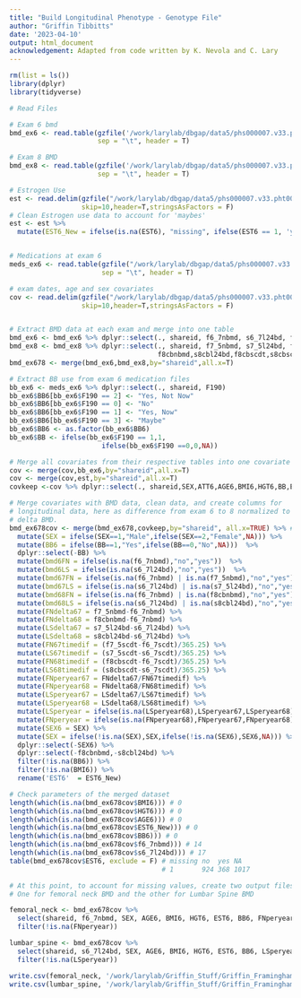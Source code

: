 ```yaml
---
title: "Build Longitudinal Phenotype - Genotype File"
author: "Griffin Tibbitts"
date: '2023-04-10'
output: html_document
acknowledgement: Adapted from code written by K. Nevola and C. Lary
---
```

```r
rm(list = ls())
library(dplyr)
library(tidyverse)

# Read Files

# Exam 6 bmd 
bmd_ex6 <- read.table(gzfile('/work/larylab/dbgap/data5/phs000007.v33.pht000169.v8.p14.c1.t_bmd_ex07_1_0104s.HMB-IRB-MDS.txt.gz'),
                      sep = "\t", header = T)

# Exam 8 BMD
bmd_ex8 <- read.table(gzfile('/work/larylab/dbgap/data5/phs000007.v33.pht003096.v4.p14.c1.t_bmdhs_2008_1_0748s.HMB-IRB-MDS.txt.gz'),
                      sep = "\t", header = T) 

# Estrogen Use
est <- read.delim(gzfile("/work/larylab/dbgap/data5/phs000007.v33.pht000307.v10.p14.c1.meno1_8s.HMB-IRB-MDS.txt.gz"),
                  skip=10,header=T,stringsAsFactors = F)
# Clean Estrogen use data to account for 'maybes'
est <- est %>%
  mutate(EST6_New = ifelse(is.na(EST6), "missing", ifelse(EST6 == 1, 'yes', 'no')))


# Medications at exam 6
meds_ex6 <- read.table(gzfile("/work/larylab/dbgap/data5/phs000007.v33.pht000035.v11.p14.c1.ex1_6s.HMB-IRB-MDS.txt.gz"),
                       sep = "\t", header = T)

# exam dates, age and sex covariates
cov <- read.delim(gzfile("/work/larylab/dbgap/data5/phs000007.v33.pht006027.v4.p14.c1.vr_wkthru_ex09_1_1001s.HMB-IRB-MDS.txt.gz"),
                  skip=10,header=T,stringsAsFactors = F)


# Extract BMD data at each exam and merge into one table
bmd_ex6 <- bmd_ex6 %>% dplyr::select(., shareid, f6_7nbmd, s6_7l24bd, f6_7scdt, s6_7scdt)
bmd_ex8 <- bmd_ex8 %>% dplyr::select(., shareid, f7_5nbmd, s7_5l24bd, f7_5scdt, s7_5scdt,
                                     f8cbnbmd,s8cbl24bd,f8cbscdt,s8cbscdt)
bmd_ex678 <- merge(bmd_ex6,bmd_ex8,by="shareid",all.x=T)

```


```r
# Extract BB use from exam 6 medication files
bb_ex6 <- meds_ex6 %>% dplyr::select(., shareid, F190)
bb_ex6$BB6[bb_ex6$F190 == 2] <- "Yes, Not Now"
bb_ex6$BB6[bb_ex6$F190 == 0] <- "No"
bb_ex6$BB6[bb_ex6$F190 == 1] <- "Yes, Now"
bb_ex6$BB6[bb_ex6$F190 == 3] <- "Maybe"
bb_ex6$BB6 <- as.factor(bb_ex6$BB6)
bb_ex6$BB <- ifelse(bb_ex6$F190 == 1,1,
                       ifelse(bb_ex6$F190 ==0,0,NA))

# Merge all covariates from their respective tables into one covariate table
cov <- merge(cov,bb_ex6,by="shareid",all.x=T)
cov <- merge(cov,est,by="shareid",all.x=T)
covkeep <-cov %>% dplyr::select(., shareid,SEX,ATT6,AGE6,BMI6,HGT6,BB,EST6_New)

# Merge covariates with BMD data, clean data, and create columns for
# longitudinal data, here as difference from exam 6 to 8 normalized to a per-year
# delta BMD.
bmd_ex678cov <- merge(bmd_ex678,covkeep,by="shareid", all.x=TRUE) %>% # 22 missing ex6 FN and 25 ex6 LS
  mutate(SEX = ifelse(SEX==1,"Male",ifelse(SEX==2,"Female",NA))) %>%
  mutate(BB6 = ifelse(BB==1,"Yes",ifelse(BB==0,"No",NA)))  %>%
  dplyr::select(-BB) %>%
  mutate(bmd6FN = ifelse(is.na(f6_7nbmd),"no","yes"))  %>%
  mutate(bmd6LS = ifelse(is.na(s6_7l24bd),"no","yes"))  %>%
  mutate(bmd67FN = ifelse(is.na(f6_7nbmd) | is.na(f7_5nbmd),"no","yes"))  %>%
  mutate(bmd67LS = ifelse(is.na(s6_7l24bd) | is.na(s7_5l24bd),"no","yes"))  %>%
  mutate(bmd68FN = ifelse(is.na(f6_7nbmd) | is.na(f8cbnbmd),"no","yes"))  %>%
  mutate(bmd68LS = ifelse(is.na(s6_7l24bd) | is.na(s8cbl24bd),"no","yes")) %>%
  mutate(FNdelta67 = f7_5nbmd-f6_7nbmd) %>%
  mutate(FNdelta68 = f8cbnbmd-f6_7nbmd) %>%
  mutate(LSdelta67 = s7_5l24bd-s6_7l24bd) %>%
  mutate(LSdelta68 = s8cbl24bd-s6_7l24bd) %>%
  mutate(FN67timedif = (f7_5scdt-f6_7scdt)/365.25) %>%
  mutate(LS67timedif = (s7_5scdt-s6_7scdt)/365.25) %>%
  mutate(FN68timedif = (f8cbscdt-f6_7scdt)/365.25) %>%
  mutate(LS68timedif = (s8cbscdt-s6_7scdt)/365.25) %>%
  mutate(FNperyear67 = FNdelta67/FN67timedif) %>%
  mutate(FNperyear68 = FNdelta68/FN68timedif) %>%
  mutate(LSperyear67 = LSdelta67/LS67timedif) %>%
  mutate(LSperyear68 = LSdelta68/LS68timedif) %>%
  mutate(LSperyear = ifelse(is.na(LSperyear68),LSperyear67,LSperyear68)) %>%
  mutate(FNperyear = ifelse(is.na(FNperyear68),FNperyear67,FNperyear68)) %>%
  mutate(SEX6 = SEX) %>%
  mutate(SEX = ifelse(!is.na(SEX),SEX,ifelse(!is.na(SEX6),SEX6,NA))) %>%
  dplyr::select(-SEX6) %>%
  dplyr::select(-f8cbnbmd,-s8cbl24bd) %>%
  filter(!is.na(BB6)) %>%
  filter(!is.na(BMI6)) %>%
  rename('EST6'  = EST6_New)
```

```r
# Check parameters of the merged dataset
length(which(is.na(bmd_ex678cov$BMI6))) # 0
length(which(is.na(bmd_ex678cov$HGT6))) # 0
length(which(is.na(bmd_ex678cov$AGE6))) # 0
length(which(is.na(bmd_ex678cov$EST6_New))) # 0 
length(which(is.na(bmd_ex678cov$BB6))) # 0
length(which(is.na(bmd_ex678cov$f6_7nbmd))) # 14
length(which(is.na(bmd_ex678cov$s6_7l24bd))) # 17
table(bmd_ex678cov$EST6, exclude = F) # missing no  yes NA
                                      # 1       924 368 1017
```

```r
# At this point, to account for missing values, create two output files. 
# One for femoral neck BMD and the other for Lumbar Spine BMD

femoral_neck <- bmd_ex678cov %>%
  select(shareid, f6_7nbmd, SEX, AGE6, BMI6, HGT6, EST6, BB6, FNperyear) %>%
  filter(!is.na(FNperyear))

lumbar_spine <- bmd_ex678cov %>%
  select(shareid, s6_7l24bd, SEX, AGE6, BMI6, HGT6, EST6, BB6, LSperyear) %>%
  filter(!is.na(LSperyear))

write.csv(femoral_neck, '/work/larylab/Griffin_Stuff/Griffin_Framingham/data/Femoral_Neck_Pheno_Data.csv')
write.csv(lumbar_spine, '/work/larylab/Griffin_Stuff/Griffin_Framingham/data/Lumbar_Spine_Pheno_Data.csv')
```
